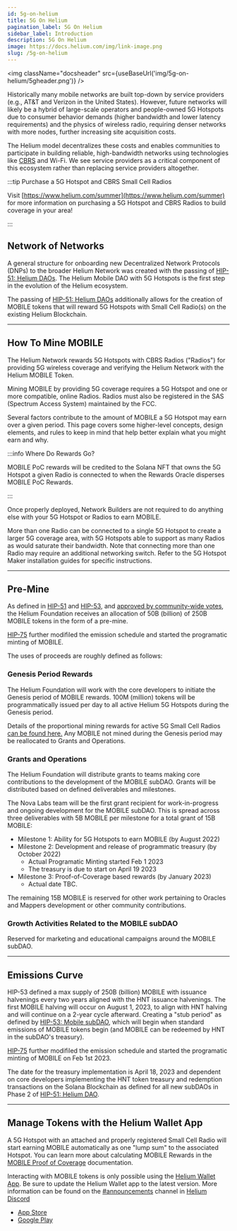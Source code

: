 ```yaml
---
id: 5g-on-helium
title: 5G On Helium
pagination_label: 5G On Helium
sidebar_label: Introduction
description: 5G On Helium
image: https://docs.helium.com/img/link-image.png
slug: /5g-on-helium
---
```



<img className="docsheader" src={useBaseUrl('img/5g-on-helium/5gheader.png')} />

Historically many mobile networks are built top-down by service providers (e.g., AT&T and Verizon in
the United States). However, future networks will likely be a hybrid of large-scale operators and
people-owned 5G Hotspots due to consumer behavior demands (higher bandwidth and lower latency
requirements) and the physics of wireless radio, requiring denser networks with more nodes, further
increasing site acquisition costs.

The Helium model decentralizes these costs and enables communities to participate in building
reliable, high-bandwidth networks using technologies like [CBRS](./5g-on-helium/cbrs-radios) and
Wi-Fi. We see service providers as a critical component of this ecosystem rather than replacing
service providers altogether.

:::tip Purchase a 5G Hotspot and CBRS Small Cell Radios

Visit [https://www.helium.com/summer](https://www.helium.com/summer) for more information on
purchasing a 5G Hotspot and CBRS Radios to build coverage in your area!

:::

## Network of Networks

A general structure for onboarding new Decentralized Network Protocols (DNPs) to the broader Helium
Network was created with the passing of
[HIP-51: Helium DAOs](https://github.com/helium/HIP/blob/main/0051-helium-dao.md). The Helium Mobile
DAO with 5G Hotspots is the first step in the evolution of the Helium ecosystem.

The passing of [HIP-51: Helium DAOs](https://github.com/helium/HIP/blob/main/0051-helium-dao.md)
additionally allows for the creation of MOBILE tokens that will reward 5G Hotspots with Small Cell
Radio(s) on the existing Helium Blockchain.

---

## How To Mine MOBILE

The Helium Network rewards 5G Hotspots with CBRS Radios ("Radios") for providing 5G wireless
coverage and verifying the Helium Network with the Helium MOBILE Token.

Mining MOBILE by providing 5G coverage requires a 5G Hotspot and one or more compatible, online
Radios. Radios must also be registered in the SAS (Spectrum Access System) maintained by the FCC.

Several factors contribute to the amount of MOBILE a 5G Hotspot may earn over a given period. This
page covers some higher-level concepts, design elements, and rules to keep in mind that help better
explain what you might earn and why.

:::info Where Do Rewards Go?

MOBILE PoC rewards will be credited to the Solana NFT that owns the 5G Hotspot a given Radio is
connected to when the Rewards Oracle disperses MOBILE PoC Rewards.

:::

Once properly deployed, Network Builders are not required to do anything else with your 5G Hotspot
or Radios to earn MOBILE.

More than one Radio can be connected to a single 5G Hotspot to create a larger 5G coverage area,
with 5G Hotspots able to support as many Radios as would saturate their bandwidth. Note that
connecting more than one Radio may require an additional networking switch. Refer to the 5G Hotspot
Maker installation guides for specific instructions.

---

## Pre-Mine

As defined in [HIP-51](https://github.com/helium/HIP/blob/main/0051-helium-dao.md) and
[HIP-53](https://github.com/helium/HIP/blob/main/0053-mobile-dao.md#economics-overview), and
[approved by community-wide votes](https://heliumvote.com/14rifUhocpzdwsrWaG5PDbdREDkzyesKe1hXuWzibv8h9DdqKLe),
the Helium Foundation receives an allocation of 50B (billion) of 250B MOBILE tokens in the form of a
pre-mine.

[HIP-75](https://github.com/helium/HIP/blob/main/0075-mobile-poc-initiate-programmatic-minting-and-updated-emissions-curve.md#economic-changes-to-emissions-curve)
further modifiled the emission schedule and started the programatic minting of MOBILE.

The uses of proceeds are roughly defined as follows:

### Genesis Period Rewards

The Helium Foundation will work with the core developers to initiate the Genesis period of MOBILE
rewards. 100M (million) tokens will be programmatically issued per day to all active Helium 5G
Hotspots during the Genesis period.

Details of the proportional mining rewards for active 5G Small Cell Radios
[can be found here.](/5g-on-helium/mobile-poc) Any MOBILE not mined during the Genesis period may be
reallocated to Grants and Operations.

### Grants and Operations

The Helium Foundation will distribute grants to teams making core contributions to the development
of the MOBILE subDAO. Grants will be distributed based on defined deliverables and milestones.

The Nova Labs team will be the first grant recipient for work-in-progress and ongoing development
for the MOBILE subDAO. This is spread across three deliverables with 5B MOBILE per milestone for a
total grant of 15B MOBILE:

- Milestone 1: Ability for 5G Hotspots to earn MOBILE (by August 2022)
- Milestone 2: Development and release of programmatic treasury (by October 2022)
  - Actual Programatic Minting started Feb 1 2023
  - The treasury is due to start on April 19 2023
- Milestone 3: Proof-of-Coverage based rewards (by January 2023)
  - Actual date TBC.

The remaining 15B MOBILE is reserved for other work pertaining to Oracles and Mappers development or
other community contributions.

### Growth Activities Related to the MOBILE subDAO

Reserved for marketing and educational campaigns around the MOBILE subDAO.

---

## Emissions Curve

HIP-53 defined a max supply of 250B (billion) MOBILE with issuance halvenings every two years
aligned with the HNT issuance halvenings. The first MOBILE halving will occur on August 1, 2023, to
align with HNT halving and will continue on a 2-year cycle afterward. Creating a "stub period" as
defined by [HIP-53: Mobile subDAO](https://github.com/helium/HIP/blob/main/0053-mobile-dao.md),
which will begin when standard emissions of MOBILE tokens begin (and MOBILE can be redeemed by HNT
in the subDAO's treasury).

[HIP-75](https://github.com/helium/HIP/blob/main/0075-mobile-poc-initiate-programmatic-minting-and-updated-emissions-curve.md#economic-changes-to-emissions-curve)
further modifiled the emission schedule and started the programatic minting of MOBILE on Feb
1st 2023.

The date for the treasury implementation is April 18, 2023 and dependent on core developers
implementing the HNT token treasury and redemption transactions on the Solana Blockchain as defined
for all new subDAOs in Phase 2 of
[HIP-51: Helium DAO](https://github.com/helium/HIP/blob/main/0051-helium-dao.md).

---

## Manage Tokens with the Helium Wallet App

A 5G Hotspot with an attached and properly registered Small Cell Radio will start earning MOBILE
automatically as one "lump sum" to the associated Hotspot. You can learn more about calculating
MOBILE Rewards in the [MOBILE Proof of Coverage](/5g-on-helium/mobile-poc) documentation.

Interacting with MOBILE tokens is only possible using the
[Helium Wallet App](./wallets/helium-wallet-app). Be sure to update the Helium Wallet app to the
latest version. More information can be found on the
[#announcements](discord://discord.com/channels/404106811252408320/730418759298318346) channel in
[Helium Discord](https://discord.gg/helium)

- [App Store](https://apps.apple.com/us/app/helium-hnt-wallet/id1609525848)
- [Google Play](https://play.google.com/store/apps/details?id=com.helium.wallet.app&gl=US)
